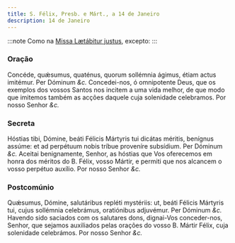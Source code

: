 ```yaml
---
title: S. Félix, Presb. e Márt., a 14 de Janeiro
description: 14 de Janeiro
---
```


:::note
Como na [Missa Lætábitur justus](/missal/comum/5martirnaopontifice2), excepto:
:::

### Oração

<div class="grid grid-cols-2 gap-5">
  <span class="text-justify">
    Concéde, quǽsumus, quaténus, quorum sollémnia ágimus, étiam actus imitémur.
    Per Dóminum <em>&c.</em>
  </span>
  <span class="text-justify">
    Concedei-nos, ó omnipotente Deus, que os exemplos dos vossos Santos nos
    incitem a uma vida melhor, de que modo que imitemos também as acções daquele
    cuja solenidade celebramos. Por nosso Senhor <em>&c.</em>
  </span>
</div>

### Secreta

<div class="grid grid-cols-2 gap-5">
  <span class="text-justify">
    Hóstias tibi, Dómine, beáti Félicis Mártyris tui dicátas méritis, benígnus
    assúme: et ad perpétuum nobis tríbue proveníre subsídium. Per Dóminum
    <em>&c.</em>
  </span>
  <span class="text-justify">
    Aceitai benignamente, Senhor, as hóstias que Vos oferecemos em honra dos
    méritos do B. Félix, vosso Mártir, e permiti que nos alcancem o vosso
    perpétuo auxílio. Por nosso Senhor <em>&c.</em>
  </span>
</div>

### Postcomúnio

<div class="grid grid-cols-2 gap-5">
  <span class="text-justify">
    Quǽsumus, Dómine, salutáribus repléti mystériis: ut, beáti Félicis Mártyris
    tui, cujus sollémnia celebrámus, oratiónibus adjuvémur. Per Dóminum
    <em>&c.</em>
  </span>
  <span class="text-justify">
    Havendo sido saciados com os salutares dons, dignai-Vos conceder-nos,
    Senhor, que sejamos auxiliados pelas orações do vosso B. Mártir Félix, cuja
    solenidade celebrámos. Por nosso Senhor <em>&c.</em>
  </span>
</div>
